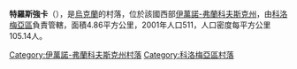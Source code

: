 {{coord|48|29|17|N|25|7|28|E|scale:30000|display=title}}

'''特羅斯強卡'''（{{lang-uk|Тростянка}}），是[[烏克蘭|烏克蘭]]的村落，位於該國西部[[伊萬諾-弗蘭科夫斯克州|伊萬諾-弗蘭科夫斯克州]]，由[[科洛梅亞區|科洛梅亞區]]負責管轄，面積4.86平方公里，2001年人口511，人口密度每平方公里105.14人。

{{DEFAULTSORT:Тростянка}}
[[Category:伊萬諾-弗蘭科夫斯克州村落|Category:伊萬諾-弗蘭科夫斯克州村落]]
[[Category:科洛梅亞區村落|Category:科洛梅亞區村落]]


{{IvanoFrankivsk-geo-stub}}